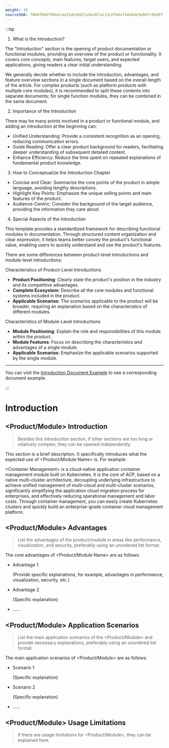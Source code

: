 ```yaml
---
weight: 10
sourceSHA: f004f8b0f9bbecaa15de28d21a8a367a113c07b6af44a6de5e86fc96d5f13741
---
```


:::tip

1. What is the Introduction?

The "Introduction" section is the opening of product documentation or functional modules, providing an overview of the product or functionality. It covers core concepts, main features, target users, and expected applications, giving readers a clear initial understanding.

We generally decide whether to include the introduction, advantages, and feature overview sections in a single document based on the overall length of the article. For complex products (such as platform products with multiple core modules), it is recommended to split these contents into separate documents; for single function modules, they can be combined in the same document.

2. Importance of the Introduction

There may be many points involved in a product or functional module, and adding an introduction at the beginning can:

- Unified Understanding: Provide a consistent recognition as an opening, reducing communication errors.
- Guide Reading: Offer a clear product background for readers, facilitating deeper understanding of subsequent detailed content.
- Enhance Efficiency: Reduce the time spent on repeated explanations of fundamental product knowledge.

3. How to Conceptualize the Introduction Chapter

- Concise and Clear: Summarize the core points of the product in simple language, avoiding lengthy descriptions.
- Highlight Key Points: Emphasize the unique selling points and main features of the product.
- Audience-Centric: Consider the background of the target audience, providing the information they care about.

4. Special Aspects of the Introduction

This template provides a standardized framework for describing functional modules in documentation. Through structured content organization and clear expression, it helps teams better convey the product's functional value, enabling users to quickly understand and use the product's features.

There are some differences between product-level introductions and module-level introductions:

Characteristics of Product-Level Introductions

- **Product Positioning**: Clearly state the product's position in the industry and its competitive advantages.
- **Complete Ecosystem**: Describe all the core modules and functional systems included in the product.
- **Applicable Scenarios**: The scenarios applicable to the product will be broader, requiring an explanation based on the characteristics of different modules.

Characteristics of Module-Level Introductions

- **Module Positioning**: Explain the role and responsibilities of this module within the product.
- **Module Features**: Focus on describing the characteristics and advantages of a single module.
- **Applicable Scenarios**: Emphasize the applicable scenarios supported by the single module.

---

You can visit the [Introduction Document Example](https://product-doc-guide.alauda.cn/template/intro/example.html) to see a corresponding document example.

:::

# Introduction

## \<Product/Module> Introduction

> Besides this introduction section, if other sections are too long or relatively complex, they can be opened independently.

This section is a brief description. It specifically introduces what the expected use of \<Product/Module Name> is. For example:

\<Container Management> is a cloud-native application container management module built on Kubernetes. It is the core of ACP, based on a native multi-cluster architecture, decoupling underlying infrastructure to achieve unified management of multi-cloud and multi-cluster scenarios, significantly simplifying the application cloud migration process for enterprises, and effectively reducing operational management and labor costs. Through container management, you can easily create Kubernetes clusters and quickly build an enterprise-grade container cloud management platform.

## \<Product/Module> Advantages

> List the advantages of the product/module in areas like performance, visualization, and security, preferably using an unordered list format.

The core advantages of \<Product/Module Name> are as follows:

- Advantage 1

  (Provide specific explanations, for example, advantages in performance, visualization, security, etc.)

- Advantage 2

  (Specific explanation)

- ......

## \<Product/Module> Application Scenarios

> List the main application scenarios of the \<Product/Module> and provide necessary explanations, preferably using an unordered list format.

The main application scenarios of \<Product/Module> are as follows:

- Scenario 1

  (Specific explanation)

- Scenario 2

  (Specific explanation)

- ......

## \<Product/Module> Usage Limitations

> If there are usage limitations for \<Product/Module>, they can be explained here.
